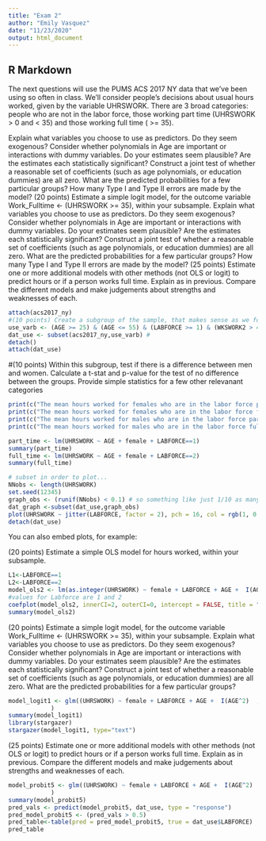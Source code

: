 ```yaml
---
title: "Exam 2"
author: "Emily Vasquez"
date: "11/23/2020"
output: html_document
---
```


## R Markdown
The next questions will use the PUMS ACS 2017 NY data that we’ve been using so often in class. We’ll consider people’s decisions about usual hours worked, given by the variable UHRSWORK. There are 3 broad categories: people who are not in the labor force, those working part time (UHRSWORK > 0 and < 35) and those working full time ( >= 35).


Explain what variables you choose to use as predictors. Do they seem exogenous? Consider whether polynomials in Age are important or interactions with dummy variables.
Do your estimates seem plausible? Are the estimates each statistically significant?
Construct a joint test of whether a reasonable set of coefficients (such as age polynomials, or education dummies) are all zero.
What are the predicted probabilities for a few particular groups?
How many Type I and Type II errors are made by the model?
(20 points) Estimate a simple logit model, for the outcome variable Work_Fulltime <- (UHRSWORK >= 35), within your subsample.
Explain what variables you choose to use as predictors. Do they seem exogenous? Consider whether polynomials in Age are important or interactions with dummy variables.
Do your estimates seem plausible? Are the estimates each statistically significant?
Construct a joint test of whether a reasonable set of coefficients (such as age polynomials, or education dummies) are all zero.
What are the predicted probabilities for a few particular groups?
How many Type I and Type II errors are made by the model?
(25 points) Estimate one or more additional models with other methods (not OLS or logit) to predict hours or if a person works full time. Explain as in previous. Compare the different models and make judgements about strengths and weaknesses of each.

```r
attach(acs2017_ny)
#(10 points) Create a subgroup of the sample, that makes sense as we focus on the decision of whether to work full time or part time. Explain your rationale.
use_varb <- (AGE >= 25) & (AGE <= 55) & (LABFORCE >= 1) & (WKSWORK2 > 4) & (UHRSWORK>1)
dat_use <- subset(acs2017_ny,use_varb) # 
detach()
attach(dat_use)


```

#(10 points) Within this subgroup, test if there is a difference between men and women. Calculate a t-stat and p-value for the test of no difference between the groups. Provide simple statistics for a few other relevanant categories

```r
print(c("The mean hours worked for females who are in the labor force part time is ", round(mean(UHRSWORK[female==1|LABFORCE==1]),2)))
print(c("The mean hours worked for females who are in the labor force full time is ", round(mean(UHRSWORK[female==1|LABFORCE==2]),2)))
print(c("The mean hours worked for males who are in the labor force part time is ", round(mean(UHRSWORK[female==0|LABFORCE==1]),2)))
print(c("The mean hours worked for males who are in the labor force full time is ", round(mean(UHRSWORK[female==0|LABFORCE==2]),2)))

```
```r
part_time <- lm(UHRSWORK ~ AGE + female + LABFORCE==1)
summary(part_time)
full_time <- lm(UHRSWORK ~ AGE + female + LABFORCE==2)
summary(full_time)

```

```r
# subset in order to plot...
NNobs <- length(UHRSWORK)
set.seed(12345) 
graph_obs <- (runif(NNobs) < 0.1) # so something like just 1/10 as many obs
dat_graph <-subset(dat_use,graph_obs)
plot(UHRSWORK ~ jitter(LABFORCE, factor = 2), pch = 16, col = rgb(1, 0.2, 0.6, alpha = 0.2), main = "Hour worked vs Labor force participation for a female ", xlab = "participation", ylab = "hours worked", ylim = c(0,110), data = dat_graph)
detach(dat_use)
```



You can also embed plots, for example:


(20 points) Estimate a simple OLS model for hours worked, within your subsample.
```r
L1<-LABFORCE==1
L2<-LABFORCE==2
model_ols2 <- lm(as.integer(UHRSWORK) ~ female + LABFORCE + AGE +  I(AGE^2)   , data = dat_use)
#values for Labforce are 1 and 2
coefplot(model_ols2, innerCI=2, outerCI=0, intercept = FALSE, title = "Linear Regression Model", color = "red", lab = "Predictors")
summary(model_ols2)


```
(20 points) Estimate a simple logit model, for the outcome variable Work_Fulltime <- (UHRSWORK >= 35), within your subsample.
Explain what variables you choose to use as predictors. Do they seem exogenous? Consider whether polynomials in Age are important or interactions with dummy variables.
Do your estimates seem plausible? Are the estimates each statistically significant?
Construct a joint test of whether a reasonable set of coefficients (such as age polynomials, or education dummies) are all zero.
What are the predicted probabilities for a few particular groups?
```r
model_logit1 <- glm((UHRSWORK) ~ female + LABFORCE + AGE +  I(AGE^2)  , data = dat_use,
            )
summary(model_logit1)
library(stargazer)
stargazer(model_logit1, type="text")


```
(25 points) Estimate one or more additional models with other methods (not OLS or logit) to predict hours or if a person works full time. Explain as in previous. Compare the different models and make judgements about strengths and weaknesses of each.
```r
model_probit5 <- glm((UHRSWORK) ~ female + LABFORCE + AGE +  I(AGE^2)  , data = dat_use,
            )
summary(model_probit5)
pred_vals <- predict(model_probit5, dat_use, type = "response")
pred_model_probit5 <- (pred_vals > 0.5)
pred_table<-table(pred = pred_model_probit5, true = dat_use$LABFORCE)
pred_table


```